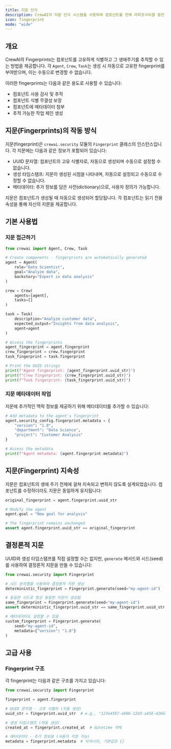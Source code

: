 ```yaml
---
title: 지문 인식
description: CrewAI의 지문 인식 시스템을 사용하여 컴포넌트를 전체 라이프사이클 동안 고유하게 식별하고 추적하는 방법을 알아보세요.
icon: fingerprint
mode: "wide"
---
```


## 개요

CrewAI의 Fingerprints는 컴포넌트를 고유하게 식별하고 그 생애주기를 추적할 수 있는 방법을 제공합니다. 각 `Agent`, `Crew`, `Task`는 생성 시 자동으로 고유한 fingerprint를 부여받으며, 이는 수동으로 변경할 수 없습니다.

이러한 fingerprints는 다음과 같은 용도로 사용할 수 있습니다:
- 컴포넌트 사용 감사 및 추적
- 컴포넌트 식별 무결성 보장
- 컴포넌트에 메타데이터 첨부
- 추적 가능한 작업 체인 생성

## 지문(Fingerprints)의 작동 방식

지문(fingerprint)은 `crewai.security` 모듈의 `Fingerprint` 클래스의 인스턴스입니다. 각 지문에는 다음과 같은 정보가 포함되어 있습니다:

- UUID 문자열: 컴포넌트의 고유 식별자로, 자동으로 생성되며 수동으로 설정할 수 없습니다.
- 생성 타임스탬프: 지문이 생성된 시점을 나타내며, 자동으로 설정되고 수동으로 수정할 수 없습니다.
- 메타데이터: 추가 정보를 담은 사전(dictionary)으로, 사용자 정의가 가능합니다.

지문은 컴포넌트가 생성될 때 자동으로 생성되어 할당됩니다. 각 컴포넌트는 읽기 전용 속성을 통해 자신의 지문을 제공합니다.

## 기본 사용법

### 지문 접근하기

```python
from crewai import Agent, Crew, Task

# Create components - fingerprints are automatically generated
agent = Agent(
    role="Data Scientist",
    goal="Analyze data",
    backstory="Expert in data analysis"
)

crew = Crew(
    agents=[agent],
    tasks=[]
)

task = Task(
    description="Analyze customer data",
    expected_output="Insights from data analysis",
    agent=agent
)

# Access the fingerprints
agent_fingerprint = agent.fingerprint
crew_fingerprint = crew.fingerprint
task_fingerprint = task.fingerprint

# Print the UUID strings
print(f"Agent fingerprint: {agent_fingerprint.uuid_str}")
print(f"Crew fingerprint: {crew_fingerprint.uuid_str}")
print(f"Task fingerprint: {task_fingerprint.uuid_str}")
```

### 지문 메타데이터 작업

지문에 추가적인 맥락 정보를 제공하기 위해 메타데이터를 추가할 수 있습니다:

```python
# Add metadata to the agent's fingerprint
agent.security_config.fingerprint.metadata = {
    "version": "1.0",
    "department": "Data Science",
    "project": "Customer Analysis"
}

# Access the metadata
print(f"Agent metadata: {agent.fingerprint.metadata}")
```

## 지문(Fingerprint) 지속성

지문은 컴포넌트의 생애 주기 전체에 걸쳐 지속되고 변하지 않도록 설계되었습니다. 컴포넌트를 수정하더라도 지문은 동일하게 유지됩니다:

```python
original_fingerprint = agent.fingerprint.uuid_str

# Modify the agent
agent.goal = "New goal for analysis"

# The fingerprint remains unchanged
assert agent.fingerprint.uuid_str == original_fingerprint
```

## 결정론적 지문

UUID와 생성 타임스탬프를 직접 설정할 수는 없지만, `generate` 메서드와 시드(seed)를 사용하여 결정론적 지문을 만들 수 있습니다:

```python
from crewai.security import Fingerprint

# 시드 문자열을 사용하여 결정론적 지문 생성
deterministic_fingerprint = Fingerprint.generate(seed="my-agent-id")

# 동일한 시드로 항상 동일한 지문이 생성됨
same_fingerprint = Fingerprint.generate(seed="my-agent-id")
assert deterministic_fingerprint.uuid_str == same_fingerprint.uuid_str

# 메타데이터도 설정할 수 있음
custom_fingerprint = Fingerprint.generate(
    seed="my-agent-id",
    metadata={"version": "1.0"}
)
```

## 고급 사용

### Fingerprint 구조

각 fingerprint는 다음과 같은 구조를 가지고 있습니다:

```python
from crewai.security import Fingerprint

fingerprint = agent.fingerprint

# UUID 문자열 - 고유 식별자 (자동 생성)
uuid_str = fingerprint.uuid_str  # e.g., "123e4567-e89b-12d3-a456-426614174000"

# 생성 타임스탬프 (자동 생성)
created_at = fingerprint.created_at  # datetime 객체

# 메타데이터 - 추가 정보용 (사용자 지정 가능)
metadata = fingerprint.metadata  # 딕셔너리, 기본값은 {}
```